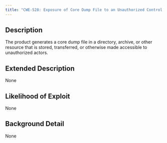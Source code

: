 ```yaml
---
title: "CWE-528: Exposure of Core Dump File to an Unauthorized Control Sphere"
---
```


## Description
The product generates a core dump file in a directory, archive, or other resource that is stored, transferred, or otherwise made accessible to unauthorized actors.

## Extended Description
None

## Likelihood of Exploit
None

## Background Detail
None
        